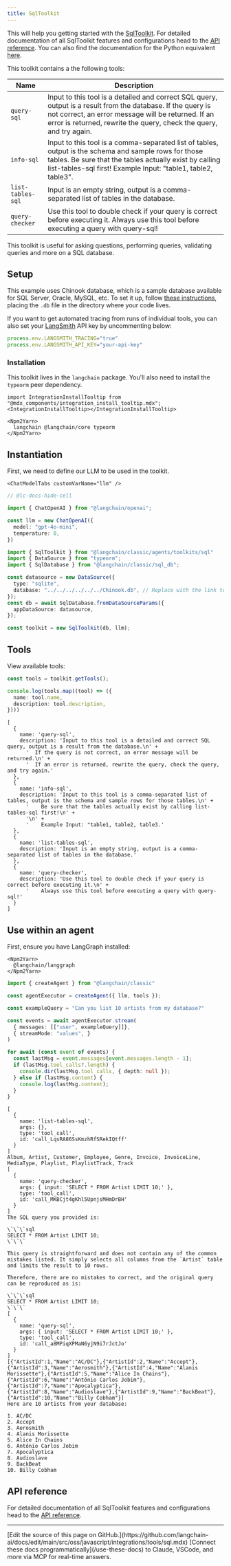 ```yaml
---
title: SqlToolkit
---
```


This will help you getting started with the [SqlToolkit](/oss/javascript/langchain/tools#toolkits). For detailed documentation of all SqlToolkit features and configurations head to the [API reference](https://api.js.langchain.com/classes/langchain.agents_toolkits_sql.SqlToolkit.html). You can also find the documentation for the Python equivalent [here](https://python.langchain.com/docs/integrations/toolkits/sql_database/).

This toolkit contains a the following tools:

| Name              | Description                                                                                                                                                                                                                               |
|-------------------|-------------------------------------------------------------------------------------------------------------------------------------------------------------------------------------------------------------------------------------------|
| `query-sql`       | Input to this tool is a detailed and correct SQL query, output is a result from the database. If the query is not correct, an error message will be returned. If an error is returned, rewrite the query, check the query, and try again. |
| `info-sql`        | Input to this tool is a comma-separated list of tables, output is the schema and sample rows for those tables. Be sure that the tables actually exist by calling list-tables-sql first! Example Input: "table1, table2, table3".          |
| `list-tables-sql` | Input is an empty string, output is a comma-separated list of tables in the database.                                                                                                                                                     |
| `query-checker`   | Use this tool to double check if your query is correct before executing it. Always use this tool before executing a query with query-sql!                                                                                                 |

This toolkit is useful for asking questions, performing queries, validating queries and more on a SQL database.

## Setup

This example uses Chinook database, which is a sample database available for SQL Server, Oracle, MySQL, etc. To set it up, follow [these instructions](https://database.guide/2-sample-databases-sqlite/), placing the `.db` file in the directory where your code lives.

If you want to get automated tracing from runs of individual tools, you can also set your [LangSmith](https://docs.smith.langchain.com/) API key by uncommenting below:

```typescript
process.env.LANGSMITH_TRACING="true"
process.env.LANGSMITH_API_KEY="your-api-key"
```

### Installation

This toolkit lives in the `langchain` package. You'll also need to install the `typeorm` peer dependency.

```{=mdx}
import IntegrationInstallTooltip from "@mdx_components/integration_install_tooltip.mdx";
<IntegrationInstallTooltip></IntegrationInstallTooltip>

<Npm2Yarn>
  langchain @langchain/core typeorm
</Npm2Yarn>
```

## Instantiation

First, we need to define our LLM to be used in the toolkit.

```{=mdx}
<ChatModelTabs customVarName="llm" />
```

```typescript
// @lc-docs-hide-cell

import { ChatOpenAI } from "@langchain/openai";

const llm = new ChatOpenAI({
  model: "gpt-4o-mini",
  temperature: 0,
})
```

```typescript
import { SqlToolkit } from "@langchain/classic/agents/toolkits/sql"
import { DataSource } from "typeorm";
import { SqlDatabase } from "@langchain/classic/sql_db";

const datasource = new DataSource({
  type: "sqlite",
  database: "../../../../../../Chinook.db", // Replace with the link to your database
});
const db = await SqlDatabase.fromDataSourceParams({
  appDataSource: datasource,
});

const toolkit = new SqlToolkit(db, llm);
```

## Tools

View available tools:

```typescript
const tools = toolkit.getTools();

console.log(tools.map((tool) => ({
  name: tool.name,
  description: tool.description,
})))
```

```output
[
  {
    name: 'query-sql',
    description: 'Input to this tool is a detailed and correct SQL query, output is a result from the database.\n' +
      '  If the query is not correct, an error message will be returned.\n' +
      '  If an error is returned, rewrite the query, check the query, and try again.'
  },
  {
    name: 'info-sql',
    description: 'Input to this tool is a comma-separated list of tables, output is the schema and sample rows for those tables.\n' +
      '    Be sure that the tables actually exist by calling list-tables-sql first!\n' +
      '\n' +
      '    Example Input: "table1, table2, table3.'
  },
  {
    name: 'list-tables-sql',
    description: 'Input is an empty string, output is a comma-separated list of tables in the database.'
  },
  {
    name: 'query-checker',
    description: 'Use this tool to double check if your query is correct before executing it.\n' +
      '    Always use this tool before executing a query with query-sql!'
  }
]
```

## Use within an agent

First, ensure you have LangGraph installed:

```{=mdx}
<Npm2Yarn>
  @langchain/langgraph
</Npm2Yarn>
```

```typescript
import { createAgent } from "@langchain/classic"

const agentExecutor = createAgent({ llm, tools });
```

```typescript
const exampleQuery = "Can you list 10 artists from my database?"

const events = await agentExecutor.stream(
  { messages: [["user", exampleQuery]]},
  { streamMode: "values", }
)

for await (const event of events) {
  const lastMsg = event.messages[event.messages.length - 1];
  if (lastMsg.tool_calls?.length) {
    console.dir(lastMsg.tool_calls, { depth: null });
  } else if (lastMsg.content) {
    console.log(lastMsg.content);
  }
}
```

```output
[
  {
    name: 'list-tables-sql',
    args: {},
    type: 'tool_call',
    id: 'call_LqsRA86SsKmzhRfSRekIQtff'
  }
]
Album, Artist, Customer, Employee, Genre, Invoice, InvoiceLine, MediaType, Playlist, PlaylistTrack, Track
[
  {
    name: 'query-checker',
    args: { input: 'SELECT * FROM Artist LIMIT 10;' },
    type: 'tool_call',
    id: 'call_MKBCjt4gKhl5UpnjsMHmDrBH'
  }
]
The SQL query you provided is:

\`\`\`sql
SELECT * FROM Artist LIMIT 10;
\`\`\`

This query is straightforward and does not contain any of the common mistakes listed. It simply selects all columns from the `Artist` table and limits the result to 10 rows.

Therefore, there are no mistakes to correct, and the original query can be reproduced as is:

\`\`\`sql
SELECT * FROM Artist LIMIT 10;
\`\`\`
[
  {
    name: 'query-sql',
    args: { input: 'SELECT * FROM Artist LIMIT 10;' },
    type: 'tool_call',
    id: 'call_a8MPiqXPMaN6yjN9i7rJctJo'
  }
]
[{"ArtistId":1,"Name":"AC/DC"},{"ArtistId":2,"Name":"Accept"},{"ArtistId":3,"Name":"Aerosmith"},{"ArtistId":4,"Name":"Alanis Morissette"},{"ArtistId":5,"Name":"Alice In Chains"},{"ArtistId":6,"Name":"Antônio Carlos Jobim"},{"ArtistId":7,"Name":"Apocalyptica"},{"ArtistId":8,"Name":"Audioslave"},{"ArtistId":9,"Name":"BackBeat"},{"ArtistId":10,"Name":"Billy Cobham"}]
Here are 10 artists from your database:

1. AC/DC
2. Accept
3. Aerosmith
4. Alanis Morissette
5. Alice In Chains
6. Antônio Carlos Jobim
7. Apocalyptica
8. Audioslave
9. BackBeat
10. Billy Cobham
```

## API reference

For detailed documentation of all SqlToolkit features and configurations head to the [API reference](https://api.js.langchain.com/classes/langchain.agents_toolkits_sql.SqlToolkit.html).

---

<Callout icon="pen-to-square" iconType="regular">
    [Edit the source of this page on GitHub.](https://github.com/langchain-ai/docs/edit/main/src/oss/javascript/integrations/tools/sql.mdx)
</Callout>
<Tip icon="terminal" iconType="regular">
    [Connect these docs programmatically](/use-these-docs) to Claude, VSCode, and more via MCP for    real-time answers.
</Tip>

